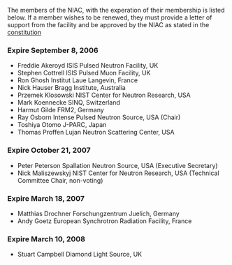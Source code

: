 The members of the NIAC, with the experation of their membership is listed below. If a member wishes to be renewed, they must provide a letter of support from the facility and be approved by the NIAC as stated in the [[NIAC|constitution]]

===Expire September 8, 2006===
*Freddie Akeroyd ISIS Pulsed Neutron Facility, UK
*Stephen Cottrell ISIS Pulsed Muon Facility, UK
*Ron Ghosh Institut Laue Langevin, France
*Nick Hauser Bragg Institute, Australia
*Przemek Klosowski NIST Center for Neutron Research, USA
*Mark Koennecke SINQ, Switzerland
*Harmut Gilde FRM2, Germany
*Ray Osborn Intense Pulsed Neutron Source, USA (Chair)
*Toshiya Otomo J-PARC, Japan
*Thomas Proffen Lujan Neutron Scattering Center, USA

===Expire October 21, 2007===
*Peter Peterson Spallation Neutron Source, USA (Executive Secretary)
*Nick Maliszewskyj NIST Center for Neutron Research, USA (Technical Committee Chair, non-voting)

===Expire March 18, 2007===
*Matthias Drochner Forschungzentrum Juelich, Germany
*Andy Goetz European Synchrotron Radiation Facility, France

===Expire March 10, 2008===
*Stuart Campbell Diamond Light Source, UK